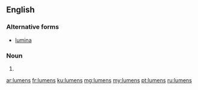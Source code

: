 ==English==

===Alternative forms===
*[[lumina]]

===Noun===
{{head|en|plural}}

# {{plural of|lumen|lang=en}}

[[ar:lumens]]
[[fr:lumens]]
[[ku:lumens]]
[[mg:lumens]]
[[my:lumens]]
[[pt:lumens]]
[[ru:lumens]]